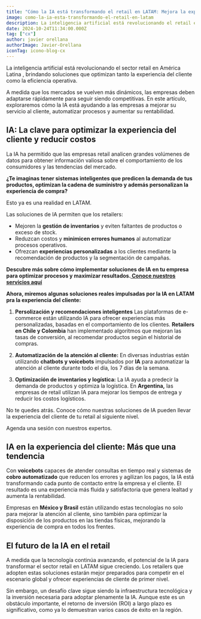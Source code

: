 ```yaml
---
title: "Cómo la IA está transformando el retail en LATAM: Mejora la experiencia del cliente y optimiza la eficiencia"
image: como-la-ia-esta-transformando-el-retail-en-latam
description: La inteligencia artificial está revolucionando el retail en LATAM, mejorando la experiencia del cliente, automatizando la atención y optimizando inventarios y logística.
date: 2024-10-24T11:34:00.000Z
tag: ["cx"]
author: javier orellana
authorImage: Javier-Orellana
iconTag: icono-blog-cx
---
```


La inteligencia artificial está revolucionando el sector retail en América Latina , brindando soluciones que optimizan tanto la experiencia del cliente como la eficiencia operativa.

A medida que los mercados se vuelven más dinámicos, las empresas deben adaptarse rápidamente para seguir siendo competitivas. En este artículo, exploraremos cómo la IA está ayudando a las empresas a mejorar su servicio al cliente, automatizar procesos y aumentar su rentabilidad.

## IA: La clave para optimizar la experiencia del cliente y reducir costos
La IA ha permitido que las empresas retail analicen grandes volúmenes de datos para obtener información valiosa sobre el comportamiento de los consumidores y las tendencias del mercado. 

**¿Te imaginas tener sistemas inteligentes que predicen la demanda de tus productos, optimizan la cadena de suministro y además personalizan la experiencia de compra?**

Esto ya es una realidad en LATAM.

Las soluciones de IA permiten que los retailers:

- Mejoren la **gestión de inventarios** y eviten faltantes de productos o exceso de stock.
- Reduzcan costos y **minimicen errores humanos** al automatizar procesos operativos.
- Ofrezcan **experiencias personalizadas** a los clientes mediante la recomendación de productos y la segmentación de campañas.

**Descubre más sobre cómo implementar soluciones de IA en tu empresa para optimizar procesos y maximizar resultados.[ Conoce nuestros servicios aquí](https://xkale.com/experiencia-del-cliente/)**

**Ahora, miremos algunas soluciones reales impulsadas por la IA en LATAM pra la experiencia del cliente:**

1. **Persolización y recomendaciones inteligentes** Las plataformas de e-commerce están utilizando IA para ofrecer experiencias más personalizadas, basadas en el comportamiento de los clientes. **Retailers en Chile y Colombia** han implementado algoritmos que mejoran las tasas de conversión, al recomendar productos según el historial de compras.

2. **Automatización de la atención al cliente:** En diversas industrias están utilizando **chatbots y voicebots** impulsados por **IA** para automatizar la atención al cliente durante todo el día, los 7 días de la semana.

3. **Optimización de inventarios y logística:** La IA ayuda a predecir la demanda de productos y optimiza la logística. En **Argentina,** las empresas de retail utilizan IA para mejorar los tiempos de entrega y reducir los costos logísticos.

No te quedes atrás. Conoce cómo nuestras soluciones de IA pueden llevar la experiencia del cliente de tu retail al siguiente nivel. 

Agenda una sesión con nuestros expertos.


<Link class="bg-black px-4 py-2 rounded-lg" text='Agenda una consulta' href="https://xkale.com/experiencia-del-cliente/#form"/>

## IA en la experiencia del cliente: Más que una tendencia
Con **voicebots** capaces de atender consultas en tiempo real y sistemas de **cobro automatizado** que reducen los errores y agilizan los pagos, la IA está transformando cada punto de contacto entre la empresa y el cliente. El resultado es una experiencia más fluida y satisfactoria que genera lealtad y aumenta la rentabilidad.

Empresas en **México y Brasil** están utilizando estas tecnologías no solo para mejorar la atención al cliente, sino también para optimizar la disposición de los productos en las tiendas físicas, mejorando la experiencia de compra en todos los frentes.


## El futuro de la IA en el retail
A medida que la tecnología continúa avanzando, el potencial de la IA para transformar el sector retail en LATAM sigue creciendo. Los retailers que adopten estas soluciones estarán mejor preparados para competir en el escenario global y ofrecer experiencias de cliente de primer nivel.

Sin embargo, un desafío clave sigue siendo la infraestructura tecnológica y la inversión necesaria para adoptar plenamente la IA. Aunque este es un obstáculo importante, el retorno de inversión (ROI) a largo plazo es significativo, como ya lo demuestran varios casos de éxito en la región.
